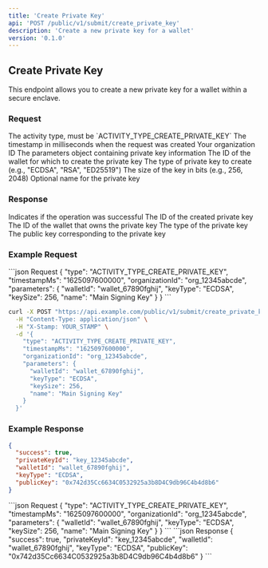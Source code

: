 ```yaml
---
title: 'Create Private Key'
api: 'POST /public/v1/submit/create_private_key'
description: 'Create a new private key for a wallet'
version: '0.1.0'
---
```


## Create Private Key

This endpoint allows you to create a new private key for a wallet within a secure enclave.

### Request

<ParamField body="type" type="string" required>
  The activity type, must be `ACTIVITY_TYPE_CREATE_PRIVATE_KEY`
</ParamField>

<ParamField body="timestampMs" type="string" required>
  The timestamp in milliseconds when the request was created
</ParamField>

<ParamField body="organizationId" type="string" required>
  Your organization ID
</ParamField>

<ParamField body="parameters" type="object" required>
  The parameters object containing private key information
</ParamField>

<ParamField body="parameters.walletId" type="string" required>
  The ID of the wallet for which to create the private key
</ParamField>

<ParamField body="parameters.keyType" type="string" required>
  The type of private key to create (e.g., "ECDSA", "RSA", "ED25519")
</ParamField>

<ParamField body="parameters.keySize" type="number">
  The size of the key in bits (e.g., 256, 2048)
</ParamField>

<ParamField body="parameters.name" type="string">
  Optional name for the private key
</ParamField>

### Response

<ResponseField name="success" type="boolean">
  Indicates if the operation was successful
</ResponseField>

<ResponseField name="privateKeyId" type="string">
  The ID of the created private key
</ResponseField>

<ResponseField name="walletId" type="string">
  The ID of the wallet that owns the private key
</ResponseField>

<ResponseField name="keyType" type="string">
  The type of the private key
</ResponseField>

<ResponseField name="publicKey" type="string">
  The public key corresponding to the private key
</ResponseField>

### Example Request

<CodeGroup>
```json Request
{
  "type": "ACTIVITY_TYPE_CREATE_PRIVATE_KEY",
  "timestampMs": "1625097600000",
  "organizationId": "org_12345abcde",
  "parameters": {
    "walletId": "wallet_67890fghij",
    "keyType": "ECDSA",
    "keySize": 256,
    "name": "Main Signing Key"
  }
}
```

```bash cURL
curl -X POST "https://api.example.com/public/v1/submit/create_private_key" \
  -H "Content-Type: application/json" \
  -H "X-Stamp: YOUR_STAMP" \
  -d '{
    "type": "ACTIVITY_TYPE_CREATE_PRIVATE_KEY",
    "timestampMs": "1625097600000",
    "organizationId": "org_12345abcde",
    "parameters": {
      "walletId": "wallet_67890fghij",
      "keyType": "ECDSA",
      "keySize": 256,
      "name": "Main Signing Key"
    }
  }'
```
</CodeGroup>

### Example Response

```json
{
  "success": true,
  "privateKeyId": "key_12345abcde",
  "walletId": "wallet_67890fghij",
  "keyType": "ECDSA",
  "publicKey": "0x742d35Cc6634C0532925a3b8D4C9db96C4b4d8b6"
}
```

<RequestExample>
```json Request
{
  "type": "ACTIVITY_TYPE_CREATE_PRIVATE_KEY",
  "timestampMs": "1625097600000",
  "organizationId": "org_12345abcde",
  "parameters": {
    "walletId": "wallet_67890fghij",
    "keyType": "ECDSA",
    "keySize": 256,
    "name": "Main Signing Key"
  }
}
```
</RequestExample>

<ResponseExample>
```json Response
{
  "success": true,
  "privateKeyId": "key_12345abcde",
  "walletId": "wallet_67890fghij",
  "keyType": "ECDSA",
  "publicKey": "0x742d35Cc6634C0532925a3b8D4C9db96C4b4d8b6"
}
```
</ResponseExample>
